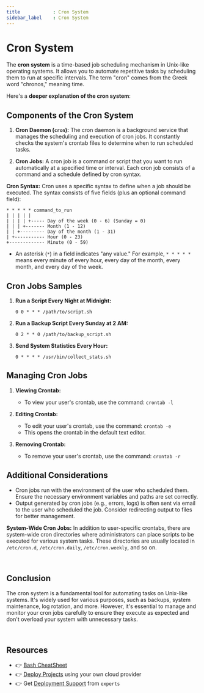 ```yaml
---
title            : Cron System
sidebar_label    : Cron System
---
```


# Cron System

The **cron system** is a time-based job scheduling mechanism in Unix-like operating systems. It allows you to automate repetitive tasks by scheduling them to run at specific intervals. 
The term "cron" comes from the Greek word "chronos," meaning time.

Here's a **deeper explanation of the cron system**:

## **Components of the Cron System**

1. **Cron Daemon (`cron`):**
   The cron daemon is a background service that manages the scheduling and execution of cron jobs. It constantly checks the system's crontab files to determine when to run scheduled tasks.

2. **Cron Jobs:**
   A cron job is a command or script that you want to run automatically at a specified time or interval. Each cron job consists of a command and a schedule defined by cron syntax.

**Cron Syntax:**
Cron uses a specific syntax to define when a job should be executed. The syntax consists of five fields (plus an optional command field):

```
* * * * * command_to_run
| | | | |
| | | | +----- Day of the week (0 - 6) (Sunday = 0)
| | | +------- Month (1 - 12)
| | +--------- Day of the month (1 - 31)
| +----------- Hour (0 - 23)
+------------- Minute (0 - 59)
```

- An asterisk (`*`) in a field indicates "any value." For example, `* * * * *` means every minute of every hour, every day of the month, every month, and every day of the week.

## **Cron Jobs Samples**

1. **Run a Script Every Night at Midnight:**
   ```cron
   0 0 * * * /path/to/script.sh
   ```

2. **Run a Backup Script Every Sunday at 2 AM:**
   ```cron
   0 2 * * 0 /path/to/backup_script.sh
   ```

3. **Send System Statistics Every Hour:**
   ```cron
   0 * * * * /usr/bin/collect_stats.sh
   ```

## **Managing Cron Jobs**

1. **Viewing Crontab:**
   - To view your user's crontab, use the command: `crontab -l`

2. **Editing Crontab:**
   - To edit your user's crontab, use the command: `crontab -e`
   - This opens the crontab in the default text editor.

3. **Removing Crontab:**
   - To remove your user's crontab, use the command: `crontab -r`

## **Additional Considerations**

- Cron jobs run with the environment of the user who scheduled them. Ensure the necessary environment variables and paths are set correctly.
- Output generated by cron jobs (e.g., errors, logs) is often sent via email to the user who scheduled the job. Consider redirecting output to files for better management.

**System-Wide Cron Jobs:**
In addition to user-specific crontabs, there are system-wide cron directories where administrators can place scripts to be executed for various system tasks. These directories are usually located in `/etc/cron.d`, `/etc/cron.daily`, `/etc/cron.weekly`, and so on.

<br />

## **Conclusion**

The cron system is a fundamental tool for automating tasks on Unix-like systems. It's widely used for various purposes, such as backups, system maintenance, log rotation, and more. 
However, it's essential to manage and monitor your cron jobs carefully to ensure they execute as expected and don't overload your system with unnecessary tasks.

<br />

## Resources

- 👉 [Bash CheatSheet](https://devhints.io/bash)
- 👉 [Deploy Projects](https://deploypro.dev/) using your own cloud provider
- 👉 Get [Deployment Support](https://deploypro.dev/support/) from `experts` 
